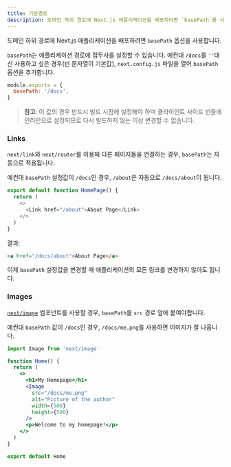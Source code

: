 ```yaml
---
title: 기본경로
description: 도메인 하위 경로에 Next.js 애플리케이션을 배포하려면 `basePath`를 사용합니다.
---
```


도메인 하위 경로에 Next.js 애플리케이션을 배포하려면 `basePath` 옵션을 사용합니다.

`basePath`는 애플리케이션 경로에 접두사를 설정할 수 있습니다. 예컨대 `/docs`를 `''`대신 사용하고 싶은 경우(빈 문자열이 기본값), `next.config.js` 파일을 열어 `basePath` 옵션을 추가합니다.

```js filename="next.config.js"
module.exports = {
  basePath: '/docs',
}
```

> **참고**: 이 값의 경우 반드시 빌드 시점에 설정해야 하며 클라이언트 사이드 번들에 인라인으로 설정되므로 다시 빌드하지 않는 이상 변경할 수 없습니다.

### Links

`next/link`와 `next/router`를 이용해 다른 페이지들을 연결하는 경우, `basePath`는 자동으로 적용됩니다.

예컨대 `basePath` 설정값이 `/docs`인 경우, `/about`은 자동으로 `/docs/about`이 됩니다.

```js
export default function HomePage() {
  return (
    <>
      <Link href="/about">About Page</Link>
    </>
  )
}
```

결과:

```html
<a href="/docs/about">About Page</a>
```

이제 `basePath` 설정값을 변경할 때 애플리케이션의 모든 링크를 변경하지 않아도 됩니다.

### Images

[`next/image`](/docs/pages/api-reference/components/image) 컴포넌트를 사용할 경우, `basePath`를 `src` 경로 앞에 붙여야합니다.

예컨대 `basePath` 값이 `/docs`인 경우, `/docs/me.png`를 사용하면 이미지가 잘 나옵니다.

```jsx
import Image from 'next/image'

function Home() {
  return (
    <>
      <h1>My Homepage</h1>
      <Image
        src="/docs/me.png"
        alt="Picture of the author"
        width={500}
        height={500}
      />
      <p>Welcome to my homepage!</p>
    </>
  )
}

export default Home
```
